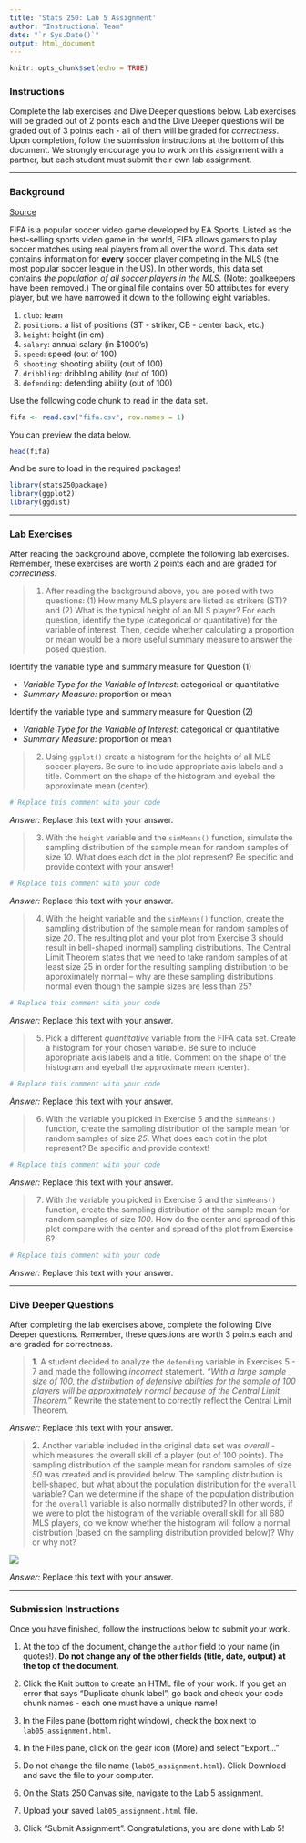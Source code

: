 ---
title: 'Stats 250: Lab 5 Assignment'
author: "Instructional Team"
date: "`r Sys.Date()`"
output: html_document
---

```{r setup, include=FALSE}
knitr::opts_chunk$set(echo = TRUE)
```

### Instructions

Complete the lab exercises and Dive Deeper questions below. Lab exercises will be graded out of 2 points each and the Dive Deeper questions will be graded out of 3 points each - all of them will be graded for *correctness*. Upon completion, follow the submission instructions at the bottom of this document. We strongly encourage you to work on this assignment with a partner, but each student must submit their own lab assignment.

***

### Background

[Source](https://www.kaggle.com/datasets/stefanoleone992/fifa-22-complete-player-dataset)

FIFA is a popular soccer video game developed by EA Sports. Listed as the best-selling sports video game in the world, FIFA allows gamers to play soccer matches using real players from all over the world. This data set contains information for **every** soccer player competing in the MLS (the most popular soccer league in the US). In other words, this data set contains *the population of all soccer players in the MLS*. (Note: goalkeepers have been removed.) The original file contains over 50 attributes for every player, but we have narrowed it down to the following eight variables.  

1. `club`: team
2. `positions`: a list of positions (ST - striker, CB - center back, etc.)
3. `height`: height (in cm)
4. `salary`: annual salary (in $1000's)
5. `speed`: speed (out of 100)
6. `shooting`: shooting ability (out of 100)
7. `dribbling`: dribbling ability (out of 100)
8. `defending`: defending ability (out of 100)


Use the following code chunk to read in the data set. 

```{r readData}
fifa <- read.csv("fifa.csv", row.names = 1)
```

You can preview the data below.

```{r previewData}
head(fifa)
```

And be sure to load in the required packages!

```{r loadPackages}
library(stats250package)
library(ggplot2)
library(ggdist)
```


***


### Lab Exercises

After reading the background above, complete the following lab exercises. Remember, these exercises are worth 2 points each and are graded for *correctness*.

> 1. After reading the background above, you are posed with two questions: (1) How many MLS players are listed as strikers (ST)? and (2) What is the typical height of an MLS player? For each question, identify the type (categorical or quantitative) for the variable of interest. Then, decide whether calculating a proportion or mean would be a more useful summary measure to answer the posed question. 

Identify the variable type and summary measure for Question (1)

- *Variable Type for the Variable of Interest:* categorical or quantitative
- *Summary Measure:* proportion or mean


Identify the variable type and summary measure for Question (2)

- *Variable Type for the Variable of Interest:* categorical or quantitative
- *Summary Measure:* proportion or mean



> 2. Using `ggplot()` create a histogram for the heights of all MLS soccer players. Be sure to include appropriate axis labels and a title. Comment on the shape of the histogram and eyeball the approximate mean (center).

```{r exercise2, error = T}
# Replace this comment with your code

```

*Answer:* Replace this text with your answer.



> 3. With the `height` variable and the `simMeans()` function, simulate the sampling distribution of the sample mean for random samples of size *10*. What does each dot in the plot represent? Be specific and provide context with your answer!

```{r exercise3, error = T}
# Replace this comment with your code

```

*Answer:* Replace this text with your answer. 



> 4. With the height variable and the `simMeans()` function, create the sampling distribution of the sample mean for random samples of size *20*. The resulting plot and your plot from Exercise 3 should result in bell-shaped (normal) sampling distributions. The Central Limit Theorem states that we need to take random samples of at least size 25 in order for the resulting sampling distribution to be approximately normal -- why are these sampling distributions normal even though the sample sizes are less than 25? 

```{r exercise4, error = T}
# Replace this comment with your code

```

*Answer:* Replace this text with your answer.



> 5. Pick a different *quantitative* variable from the FIFA data set. Create a histogram for your chosen variable. Be sure to include appropriate axis labels and a title. Comment on the shape of the histogram and eyeball the approximate mean (center).

```{r exercise5, error = T}
# Replace this comment with your code

```

*Answer:* Replace this text with your answer.



> 6. With the variable you picked in Exercise 5 and the `simMeans()` function, create the sampling distribution of the sample mean for random samples of size *25*. What does each dot in the plot represent? Be specific and provide context!

```{r exercise6, error = T}
# Replace this comment with your code

```

*Answer:* Replace this text with your answer.



> 7. With the variable you picked in Exercise 5 and the `simMeans()` function, create the sampling distribution of the sample mean for random samples of size *100*. How do the center and spread of this plot compare with the center and spread of the plot from Exercise 6? 

```{r exercise7, error = T}
# Replace this comment with your code

```

*Answer:* Replace this text with your answer.



***

### Dive Deeper Questions

After completing the lab exercises above, complete the following Dive Deeper questions. Remember, these questions are worth 3 points each and are graded for correctness.

> **1.** A student decided to analyze the `defending` variable in Exercises 5 - 7 and made the following *incorrect* statement. *"With a large sample size of 100, the distribution of defensive abilities for the sample of 100 players will be approximately normal because of the Central Limit Theorem."* Rewrite the statement to correctly reflect the Central Limit Theorem. 

*Answer:* Replace this text with your answer.



> **2.** Another variable included in the original data set was *overall* - which measures the overall skill of a player (out of 100 points). The sampling distribution of the sample mean for random samples of size *50* was created and is provided below. The sampling distribution is bell-shaped, but what about the population distribution for the `overall` variable? Can we determine if the shape of the population distribution for the `overall` variable is also normally distributed? In other words, if we were to plot the histogram of the variable overall skill for all 680 MLS players, do we know whether the histogram will follow a normal distrbution (based on the sampling distribution provided below)? Why or why not?

![](images/sampling_distribution_overall.jpeg) 

*Answer:* Replace this text with your answer.



***

### Submission Instructions

Once you have finished, follow the instructions below to submit your work.

1. At the top of the document, change the `author` field to your name (in quotes!). **Do not change any of the other fields (title, date, output) at the top of the document.**

2. Click the Knit button to create an HTML file of your work. If you get an error that says "Duplicate chunk label", go back and check your code chunk names - each one must have a unique name! 

3. In the Files pane (bottom right window), check the box next to `lab05_assignment.html`. 

4. In the Files pane, click on the gear icon (More) and select "Export..."  

5. Do not change the file name (`lab05_assignment.html`). Click Download and save the file to your computer. 

6. On the Stats 250 Canvas site, navigate to the Lab 5 assignment. 

7. Upload your saved `lab05_assignment.html` file. 

8. Click "Submit Assignment". Congratulations, you are done with Lab 5!


